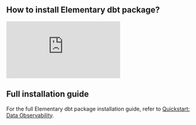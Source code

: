 
## How to install Elementary dbt package?

<Example>
  <iframe
    src="https://www.loom.com/embed/5cf1aaa0708f43a993f8a2945473c7ac"
    frameborder="0"
    webkitallowfullscreen
    mozallowfullscreen
    allowfullscreen
    class="w-full h-64"
  ></iframe>
</Example>

## Full installation guide

For the full Elementary dbt package installation guide, refer to [Quickstart: Data Observability](../quickstart.mdx). 